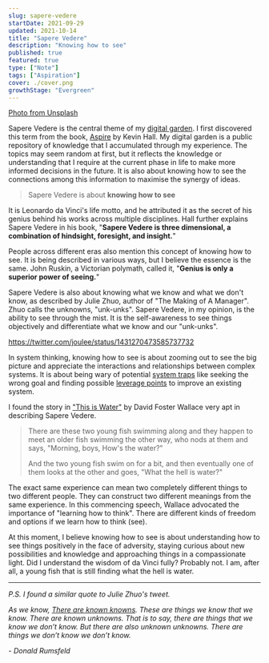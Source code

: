 ```yaml
---
slug: sapere-vedere
startDate: 2021-09-29
updated: 2021-10-14
title: "Sapere Vedere"
description: "Knowing how to see"
published: true
featured: true
type: ["Note"]
tags: ["Aspiration"]
cover: ./cover.png
growthStage: "Evergreen"
---
```


<BasicImage
  src="https://res.cloudinary.com/wtkw/image/upload/v1630222073/waltertengcom/garden/sapere-vedere/cover_kf1dvo.png"
  alt="cover"
/>

[Photo from Unsplash](https://unsplash.com/photos/s9XMNEm-M9c)

Sapere Vedere is the central theme of my [digital garden](/garden/digital-garden). I first discovered this term from the book, [Aspire](/aspire#5-sapere-vedere) by Kevin Hall. My digital garden is a public repository of knowledge that I accumulated through my experience. The topics may seem random at first, but it reflects the knowledge or understanding that I require at the current phase in life to make more informed decisions in the future. It is also about knowing how to see the connections among this information to maximise the synergy of ideas.

> Sapere Vedere is about **knowing how to see**

It is Leonardo da Vinci's life motto, and he attributed it as the secret of his genius behind his works across multiple disciplines. Hall further explains Sapere Vedere in his book, "**Sapere Vedere is three dimensional, a combination of hindsight, foresight, and insight.**"

People across different eras also mention this concept of knowing how to see. It is being described in various ways, but I believe the essence is the same. John Ruskin, a Victorian polymath, called it, "**Genius is only a superior power of seeing.**"

Sapere Vedere is also about knowing what we know and what we don't know, as described by Julie Zhuo, author of "The Making of A Manager". Zhuo calls the unknowns, "unk-unks". Sapere Vedere, in my opinion, is the ability to see through the mist. It is the self-awareness to see things objectively and differentiate what we know and our "unk-unks".

https://twitter.com/joulee/status/1431270473585737732

In system thinking, knowing how to see is about zooming out to see the big picture and appreciate the interactions and relationships between complex systems. It is about being wary of potential [system traps](/thinking-in-systems#8-system-traps--opportunities) like seeking the wrong goal and finding possible [leverage points](/thinking-in-systems#12-leverage-points) to improve an existing system.

I found the story in ["This is Water"](https://fs.blog/2012/04/david-foster-wallace-this-is-water/) by David Foster Wallace very apt in describing Sapere Vedere.

> There are these two young fish swimming along and they happen to meet an older fish swimming the other way, who nods at them and says, "Morning, boys, How's the water?"
>
> And the two young fish swim on for a bit, and then eventually one of them looks at the other and goes, "What the hell is water?"

The exact same experience can mean two completely different things to two different people. They can construct two different meanings from the same experience. In this commencing speech, Wallace advocated the importance of "learning how to think". There are different kinds of freedom and options if we learn how to think (see).

At this moment, I believe knowing how to see is about understanding how to see things positively in the face of adversity, staying curious about new possibilities and knowledge and approaching things in a compassionate light. Did I understand the wisdom of da Vinci fully? Probably not. I am, after all, a young fish that is still finding what the hell is water.

---

_P.S. I found a similar quote to Julie Zhuo's tweet._

_As we know, [There are known knowns](https://en.wikipedia.org/wiki/There_are_known_knowns). These are things we know that we know. There are known unknowns. That is to say, there are things that we know we don’t know. But there are also unknown unknowns. There are things we don’t know we don’t know._

_- Donald Rumsfeld_
